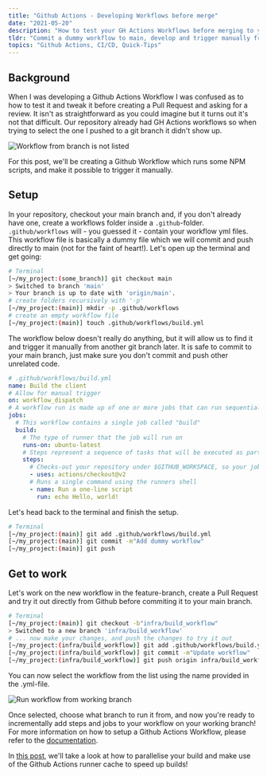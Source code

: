 ```yaml
---
title: "Github Actions - Developing Workflows before merge"
date: "2021-05-20"
description: "How to test your GH Actions Workflows before merging to your main branch."
tldr: "Commit a dummy workflow to main, develop and trigger manually from another branch"
topics: "Github Actions, CI/CD, Quick-Tips"
---
```


## Background

When I was developing a Github Actions Workflow I was confused as to how to test it and tweak it before creating a Pull Request and asking for a review. It isn't as straightforward as you could imagine but it turns out it's not that difficult. Our repository already had GH Actions workflows so when trying to select the one I pushed to a git branch it didn't show up.

![Workflow from branch is not listed](/images/no-action-workflow.png)

For this post, we'll be creating a Github Workflow which runs some NPM scripts, and make it possible to trigger it manually.

## Setup

In your repository, checkout your main branch and, if you don't already have one, create a workflows folder inside a `.github`-folder. `.github/workflows` will - you guessed it - contain your workflow yml files. This workflow file is basically a dummy file which we will commit and push directly to main (not for the faint of heart!). Let's open up the terminal and get going:

```bash
# Terminal
[~/my_project:(some_branch)] git checkout main
> Switched to branch 'main'
> Your branch is up to date with 'origin/main'.
# create folders recursively with '-p'
[~/my_project:(main)] mkdir -p .github/workflows
# create an empty workflow file
[~/my_project:(main)] touch .github/workflows/build.yml
```

The workflow below doesn't really do anything, but it will allow us to find it and trigger it manually from another git branch later. It is safe to commit to your main branch, just make sure you don't commit and push other unrelated code.

```yaml build.yml
# .github/workflows/build.yml
name: Build the client
# Allow for manual trigger
on: workflow_dispatch
# A workflow run is made up of one or more jobs that can run sequentially or in parallel
jobs:
  # This workflow contains a single job called "build"
  build:
    # The type of runner that the job will run on
    runs-on: ubuntu-latest
    # Steps represent a sequence of tasks that will be executed as part of the job
    steps:
      # Checks-out your repository under $GITHUB_WORKSPACE, so your job can access it
      - uses: actions/checkout@v2
      # Runs a single command using the runners shell
      - name: Run a one-line script
        run: echo Hello, world!
```

Let's head back to the terminal and finish the setup.

```bash
# Terminal
[~/my_project:(main)] git add .github/workflows/build.yml
[~/my_project:(main)] git commit -m"Add dummy workflow"
[~/my_project:(main)] git push
```

## Get to work

Let's work on the new workflow in the feature-branch, create a Pull Request and try it out directly from Github before commiting it to your main branch.

```bash
# Terminal
[~/my_project:(main)] git checkout -b"infra/build_workflow"
> Switched to a new branch 'infra/build_workflow'
# ... now make your changes, and push the changes to try it out
[~/my_project:(infra/build_workflow)] git add .github/workflows/build.yml
[~/my_project:(infra/build_workflow)] git commit -m"Update workflow"
[~/my_project:(infra/build_workflow)] git push origin infra/build_workflow
```

You can now select the workflow from the list using the name provided in the .yml-file.

![Run workflow from working branch](/images/yes-action-workflow.png)

Once selected, choose what branch to run it from, and now you're ready to incrementally add steps and jobs to your workflow on your working branch! For more information on how to setup a Github Actions Workflow, please refer to the [documentation](https://docs.github.com/en/actions).

In [this post](/posts/github-actions-p2), we'll take a look at how to parallelise your build and make use of the Github Actions runner cache to speed up builds!
